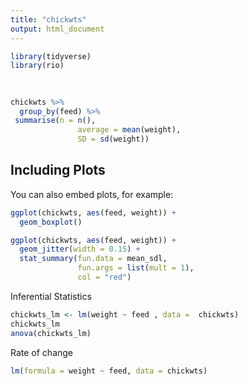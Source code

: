 ```yaml
---
title: "chickwts"
output: html_document
---
```


```r
library(tidyverse)
library(rio)
```



```r
```

## 

```r

chickwts %>% 
  group_by(feed) %>%
 summarise(n = n(),
               average = mean(weight),
               SD = sd(weight))

```
## Including Plots

You can also embed plots, for example:

```r
ggplot(chickwts, aes(feed, weight)) +
  geom_boxplot()

```


```r

ggplot(chickwts, aes(feed, weight)) +
  geom_jitter(width = 0.15) +
  stat_summary(fun.data = mean_sdl, 
               fun.args = list(mult = 1), 
               col = "red")
```

Inferential Statistics
```r

chickwts_lm <- lm(weight ~ feed , data =  chickwts)
chickwts_lm
anova(chickwts_lm)

```

Rate of change
```r
lm(formula = weight ~ feed, data = chickwts)
```


```r
```



